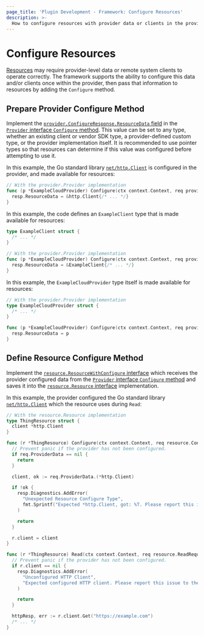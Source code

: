```yaml
---
page_title: 'Plugin Development - Framework: Configure Resources'
description: >-
  How to configure resources with provider data or clients in the provider development framework.
---
```


# Configure Resources

[Resources](/plugin/framework/resources) may require provider-level data or remote system clients to operate correctly. The framework supports the ability to configure this data and/or clients once within the provider, then pass that information to resources by adding the `Configure` method.

## Prepare Provider Configure Method

Implement the [`provider.ConfigureResponse.ResourceData` field](https://pkg.go.dev/github.com/hashicorp/terraform-plugin-framework/provider#ConfigureResponse.ResourceData) in the [`Provider` interface `Configure` method](https://pkg.go.dev/github.com/hashicorp/terraform-plugin-framework/provider#Provider.Configure). This value can be set to any type, whether an existing client or vendor SDK type, a provider-defined custom type, or the provider implementation itself. It is recommended to use pointer types so that resources can determine if this value was configured before attempting to use it.

In this example, the Go standard library [`net/http.Client`](https://pkg.go.dev/net/http#Client) is configured in the provider, and made available for resources:

```go
// With the provider.Provider implementation
func (p *ExampleCloudProvider) Configure(ctx context.Context, req provider.ConfigureRequest, resp *provider.ConfigureResponse) {
  resp.ResourceData = &http.Client{/* ... */}
}
```

In this example, the code defines an `ExampleClient` type that is made available for resources:

```go
type ExampleClient struct {
  /* ... */
}

// With the provider.Provider implementation
func (p *ExampleCloudProvider) Configure(ctx context.Context, req provider.ConfigureRequest, resp *provider.ConfigureResponse) {
  resp.ResourceData = &ExampleClient{/* ... */}
}
```

In this example, the `ExampleCloudProvider` type itself is made available for resources:

```go
// With the provider.Provider implementation
type ExampleCloudProvider struct {
  /* ... */
}

func (p *ExampleCloudProvider) Configure(ctx context.Context, req provider.ConfigureRequest, resp *provider.ConfigureResponse) {
  resp.ResourceData = p
}
```

## Define Resource Configure Method

Implement the [`resource.ResourceWithConfigure` interface](https://pkg.go.dev/github.com/hashicorp/terraform-plugin-framework/resource#ResourceWithConfigure) which receives the provider configured data from the [`Provider` interface `Configure` method](https://pkg.go.dev/github.com/hashicorp/terraform-plugin-framework/provider#Provider.Configure) and saves it into the [`resource.Resource` interface](https://pkg.go.dev/github.com/hashicorp/terraform-plugin-framework/resource#Resource) implementation.

In this example, the provider configured the Go standard library [`net/http.Client`](https://pkg.go.dev/net/http#Client) which the resource uses during `Read`:

```go
// With the resource.Resource implementation
type ThingResource struct {
  client *http.Client
}

func (r *ThingResource) Configure(ctx context.Context, req resource.ConfigureRequest, resp *resource.ConfigureResponse) {
  // Prevent panic if the provider has not been configured.
  if req.ProviderData == nil {
    return
  }

  client, ok := req.ProviderData.(*http.Client)

  if !ok {
    resp.Diagnostics.AddError(
      "Unexpected Resource Configure Type",
      fmt.Sprintf("Expected *http.Client, got: %T. Please report this issue to the provider developers.", req.ProviderData),
    )

    return
  }

  r.client = client
}

func (r *ThingResource) Read(ctx context.Context, req resource.ReadRequest, resp *resource.ReadResponse) {
  // Prevent panic if the provider has not been configured.
  if r.client == nil {
    resp.Diagnostics.AddError(
      "Unconfigured HTTP Client",
      "Expected configured HTTP client. Please report this issue to the provider developers.",
    )

    return
  }

  httpResp, err := r.client.Get("https://example.com")
  /* ... */
}
```
